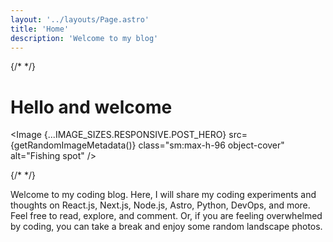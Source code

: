 ```yaml
---
layout: '../layouts/Page.astro'
title: 'Home'
description: 'Welcome to my blog'
---
```




{/* 
*/}

# Hello and welcome

<Image {...IMAGE_SIZES.RESPONSIVE.POST_HERO} src={getRandomImageMetadata()} class="sm:max-h-96 object-cover" alt="Fishing spot" />

{/* 
<ImageRandom className="w-full sm:max-h-96 object-cover" client:load /> 
*/}

Welcome to my coding blog. Here, I will share my coding experiments and thoughts on React.js, Next.js, Node.js, Astro, Python, DevOps, and more. Feel free to read, explore, and comment. Or, if you are feeling overwhelmed by coding, you can take a break and enjoy some random landscape photos.

